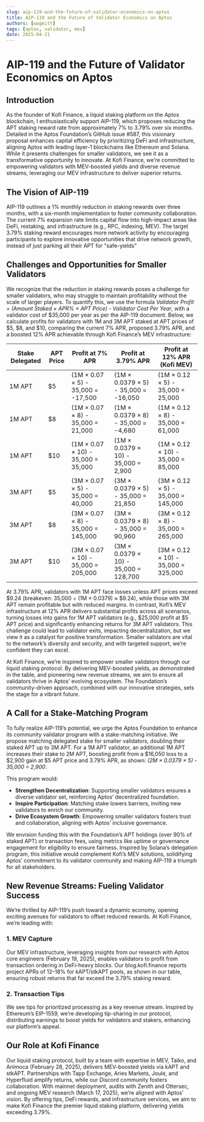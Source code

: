 ```yaml
---
slug: aip-119-and-the-future-of-validator-economics-on-aptos
title: AIP-119 and the Future of Validator Economics on Aptos
authors: [wagmitt]
tags: [aptos, validator, mev]
date: 2025-04-21
---
```


# AIP-119 and the Future of Validator Economics on Aptos

## Introduction

As the founder of Kofi Finance, a liquid staking platform on the Aptos blockchain, I enthusiastically support AIP-119, which proposes reducing the APT staking reward rate from approximately 7% to 3.79% over six months. Detailed in the Aptos Foundation’s GitHub issue #587, this visionary proposal enhances capital efficiency by prioritizing DeFi and infrastructure, aligning Aptos with leading layer-1 blockchains like Ethereum and Solana. While it presents challenges for smaller validators, we see it as a transformative opportunity to innovate. At Kofi Finance, we’re committed to empowering validators with MEV-boosted yields and diverse revenue streams, leveraging our MEV infrastructure to deliver superior returns.

## The Vision of AIP-119

AIP-119 outlines a 1% monthly reduction in staking rewards over three months, with a six-month implementation to foster community collaboration. The current 7% expansion rate limits capital flow into high-impact areas like DeFi, restaking, and infrastructure (e.g., RPC, indexing, MEV). The target 3.79% staking reward encourages more network activity by encouraging participants to explore innovative opportunities that drive network growth, instead of just parking all their APT for "safe-yields"

## Challenges and Opportunities for Smaller Validators

We recognize that the reduction in staking rewards poses a challenge for smaller validators, who may struggle to maintain profitability without the scale of larger players. To quantify this, we use the formula _Validator Profit = (Amount Staked × APR% × APT Price) - Validator Cost Per Year_, with a validator cost of $35,000 per year as per the AIP-119 document. Below, we calculate profits for validators with 1M and 3M APT staked at APT prices of $5, $8, and $10, comparing the current 7% APR, proposed 3.79% APR, and a boosted 12% APR achievable through Kofi Finance’s MEV infrastructure:

| Stake Delegated | APT Price | Profit at 7% APR                    | Profit at 3.79% APR                   | Profit at 12% APR (Kofi MEV)        |
| --------------- | --------- | ----------------------------------- | ------------------------------------- | ----------------------------------- |
| 1M APT          | $5        | (1M × 0.07 × 5) - 35,000 = -17,500  | (1M × 0.0379 × 5) - 35,000 = -16,050  | (1M × 0.12 × 5) - 35,000 = 25,000   |
| 1M APT          | $8        | (1M × 0.07 × 8) - 35,000 = 21,000   | (1M × 0.0379 × 8) - 35,000 = -4,680   | (1M × 0.12 × 8) - 35,000 = 61,000   |
| 1M APT          | $10       | (1M × 0.07 × 10) - 35,000 = 35,000  | (1M × 0.0379 × 10) - 35,000 = 2,900   | (1M × 0.12 × 10) - 35,000 = 85,000  |
| 3M APT          | $5        | (3M × 0.07 × 5) - 35,000 = 40,000   | (3M × 0.0379 × 5) - 35,000 = 21,850   | (3M × 0.12 × 5) - 35,000 = 145,000  |
| 3M APT          | $8        | (3M × 0.07 × 8) - 35,000 = 145,000  | (3M × 0.0379 × 8) - 35,000 = 90,960   | (3M × 0.12 × 8) - 35,000 = 265,000  |
| 3M APT          | $10       | (3M × 0.07 × 10) - 35,000 = 205,000 | (3M × 0.0379 × 10) - 35,000 = 128,700 | (3M × 0.12 × 10) - 35,000 = 325,000 |

At 3.79% APR, validators with 1M APT face losses unless APT prices exceed $9.24 (breakeven: 35,000 ÷ (1M × 0.0379) ≈ $9.24), while those with 3M APT remain profitable but with reduced margins. In contrast, Kofi’s MEV infrastructure at 12% APR delivers substantial profits across all scenarios, turning losses into gains for 1M APT validators (e.g., $25,000 profit at $5 APT price) and significantly enhancing returns for 3M APT validators. This challenge could lead to validator exits, impacting decentralization, but we view it as a catalyst for positive transformation. Smaller validators are vital to the network’s diversity and security, and with targeted support, we’re confident they can excel.

At Kofi Finance, we’re inspired to empower smaller validators through our liquid staking protocol. By delivering MEV-boosted yields, as demonstrated in the table, and pioneering new revenue streams, we aim to ensure all validators thrive in Aptos’ evolving ecosystem. The Foundation’s community-driven approach, combined with our innovative strategies, sets the stage for a vibrant future.

## A Call for a Stake-Matching Program

To fully realize AIP-119’s potential, we urge the Aptos Foundation to enhance its community validator program with a stake-matching initiative. We propose matching delegated stake for smaller validators, doubling their staked APT up to 3M APT. For a 1M APT validator, an additional 1M APT increases their stake to 2M APT, boosting profit from a $16,050 loss to a $2,900 gain at $5 APT price and 3.79% APR, as shown: _(2M × 0.0379 × 5) - 35,000 = 2,900_.

This program would:

- **Strengthen Decentralization**: Supporting smaller validators ensures a diverse validator set, reinforcing Aptos’ decentralized foundation.
- **Inspire Participation**: Matching stake lowers barriers, inviting new validators to enrich our community.
- **Drive Ecosystem Growth**: Empowering smaller validators fosters trust and collaboration, aligning with Aptos’ inclusive governance.

We envision funding this with the Foundation’s APT holdings (over 90% of staked APT) or transaction fees, using metrics like uptime or governance engagement for eligibility to ensure fairness. Inspired by Solana’s delegation program, this initiative would complement Kofi’s MEV solutions, solidifying Aptos’ commitment to its validator community and making AIP-119 a triumph for all stakeholders.

## New Revenue Streams: Fueling Validator Success

We’re thrilled by AIP-119’s push toward a dynamic economy, opening exciting avenues for validators to offset reduced rewards. At Kofi Finance, we’re leading with:

### 1. MEV Capture

Our MEV infrastructure, leveraging insights from our research with Aptos core engineers (February 19, 2025), enables validators to profit from transaction ordering in DeFi-heavy blocks. Our blog.kofi.finance reports project APRs of 12–18% for kAPT/stkAPT pools, as shown in our table, ensuring robust returns that far exceed the 3.79% staking reward.

### 2. Transaction Tips

We see tips for prioritized processing as a key revenue stream. Inspired by Ethereum’s EIP-1559, we’re developing tip-sharing in our protocol, distributing earnings to boost yields for validators and stakers, enhancing our platform’s appeal.

## Our Role at Kofi Finance

Our liquid staking protocol, built by a team with expertise in MEV, Taiko, and Animoca (February 28, 2025), delivers MEV-boosted yields via kAPT and stkAPT. Partnerships with Tapp Exchange, Aries Markets, Joule, and Hyperfluid amplify returns, while our Discord community fosters collaboration. With mainnet deployment, audits with Zenith and Ottersec, and ongoing MEV research (March 17, 2025), we’re aligned with Aptos’ vision. By offering tips, DeFi rewards, and infrastructure services, we aim to make Kofi Finance the premier liquid staking platform, delivering yields exceeding 3.79%.
